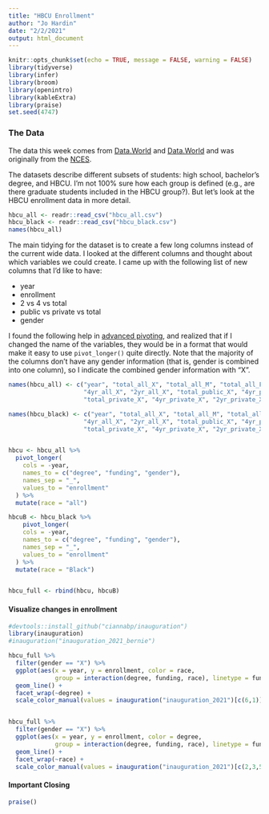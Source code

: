 ```yaml
---
title: "HBCU Enrollment"
author: "Jo Hardin"
date: "2/2/2021"
output: html_document
---
```


```r
knitr::opts_chunk$set(echo = TRUE, message = FALSE, warning = FALSE)
library(tidyverse)
library(infer)
library(broom)
library(openintro)
library(kableExtra)
library(praise)
set.seed(4747)
```

### The Data

The data this week comes from [Data.World](https://data.world/nces/hbcu-fall-enrollment-1976-2015) and [Data.World](https://data.world/nces/high-school-completion-and-bachelors-degree-attainment) and was originally from the [NCES](https://data.world/nces).

The datasets describe different subsets of students:  high school, bachelor's degree, and HBCU.  I'm not 100% sure how each group is defined (e.g., are there graduate students included in the HBCU group?).  But let's look at the HBCU enrollment data in more detail.


```r
hbcu_all <- readr::read_csv("hbcu_all.csv")
hbcu_black <- readr::read_csv("hbcu_black.csv")
names(hbcu_all)
```

The main tidying for the dataset is to create a few long columns instead of the current wide data.  I looked at the different columns and thought about which variables we could create.  I came up with the following list of new columns that I'd like to have:

* year
* enrollment
* 2 vs 4 vs total
* public vs private vs total
* gender

I found the following help in [advanced pivoting](https://dcl-wrangle.stanford.edu/pivot_advanced.html), and realized that if I changed the name of the variables, they would be in a format that would make it easy to use `pivot_longer()` quite directly.  Note that the majority of the columns don't have any gender information (that is, gender is combined into one column), so I indicate the combined gender information with "X".




```r
names(hbcu_all) <- c("year", "total_all_X", "total_all_M", "total_all_F",
                     "4yr_all_X", "2yr_all_X", "total_public_X", "4yr_public_X", "2yr_public_X",
                     "total_private_X", "4yr_private_X", "2yr_private_X")

names(hbcu_black) <- c("year", "total_all_X", "total_all_M", "total_all_F",
                     "4yr_all_X", "2yr_all_X", "total_public_X", "4yr_public_X", "2yr_public_X",
                     "total_private_X", "4yr_private_X", "2yr_private_X")


hbcu <- hbcu_all %>%
  pivot_longer(
    cols = -year,
    names_to = c("degree", "funding", "gender"),
    names_sep = "_",
    values_to = "enrollment"
  ) %>%
  mutate(race = "all")

hbcuB <- hbcu_black %>%
    pivot_longer(
    cols = -year,
    names_to = c("degree", "funding", "gender"),
    names_sep = "_",
    values_to = "enrollment"
  ) %>%
  mutate(race = "Black")


hbcu_full <- rbind(hbcu, hbcuB)
```


####  Visualize changes in enrollment

```r
#devtools::install_github("ciannabp/inauguration")
library(inauguration)
#inauguration("inauguration_2021_bernie")
```

```r
hbcu_full %>%
  filter(gender == "X") %>%
  ggplot(aes(x = year, y = enrollment, color = race, 
             group = interaction(degree, funding, race), linetype = funding)) +
  geom_line() +
  facet_wrap(~degree) +
  scale_color_manual(values = inauguration("inauguration_2021")[c(6,1)])


hbcu_full %>%
  filter(gender == "X") %>%
  ggplot(aes(x = year, y = enrollment, color = degree, 
             group = interaction(degree, funding, race), linetype = funding)) +
  geom_line() +
  facet_wrap(~race) +
  scale_color_manual(values = inauguration("inauguration_2021")[c(2,3,5)])

```


####  Important Closing

```r
praise()
```



